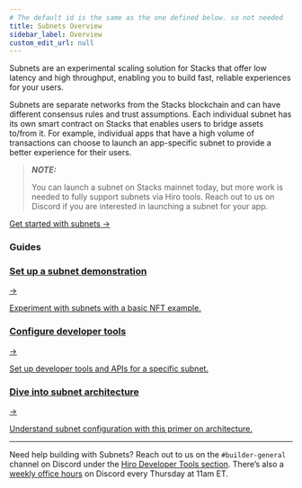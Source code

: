 ```yaml
---
# The default id is the same as the one defined below. so not needed
title: Subnets Overview
sidebar_label: Overview
custom_edit_url: null
---
```



<p class="p-3 rounded-lg bg-neutral-100 text-neutral-500 dark:bg-neutral-800 dark:text-neutral-400">Subnets are an experimental scaling solution for Stacks that offer low latency and high throughput, enabling you to build fast, reliable experiences for your users.</p>

<div class="mb-10"></div>

Subnets are separate networks from the Stacks blockchain and can have different consensus rules and trust assumptions. Each individual subnet has its own smart contract on Stacks that enables users to bridge assets to/from it. For example, individual apps that have a high volume of transactions can choose to launch an app-specific subnet to provide a better experience for their users.

> **_NOTE:_**
>
> You can launch a subnet on Stacks mainnet today, but more work is needed to fully support subnets via Hiro tools. Reach out to us on Discord if you are interested in launching a subnet for your app.

<div className="buttons-container">
  <a className="button-cta orange" href="/subnets/getting-started">
     Get started with subnets <span classNam="ml-1 no-underline">→</span>
  </a>
</div>

### Guides

<div class="subSections my-8">
  <a href="/subnets/getting-started">
    <div class="subSectionTitle"><h3>Set up a subnet demonstration</h3><span>→</span></div>
    <p>Experiment with subnets with a basic NFT example.</p>
  </a>
  <a href="/subnets/event-dispatcher">
    <div class="subSectionTitle"><h3>Configure developer tools</h3><span>→</span></div>
    <p>Set up developer tools and APIs for a specific subnet.</p>
  </a>
</div>

<div class="subSections my-8 w-[50%]">
  <a href="/subnets/guides/subnet-participants">
    <div class="subSectionTitle"><h3>Dive into subnet architecture</h3><span>→</span></div>
    <p>Understand subnet configuration with this primer on architecture.</p>
  </a>
</div>

---

Need help building with Subnets? Reach out to us on the `#builder-general` channel on Discord under the [Hiro Developer Tools section](https://stacks.chat/). There’s also a [weekly office hours](https://events.stacks.co/event/HD16484710) on Discord every Thursday at 11am ET.